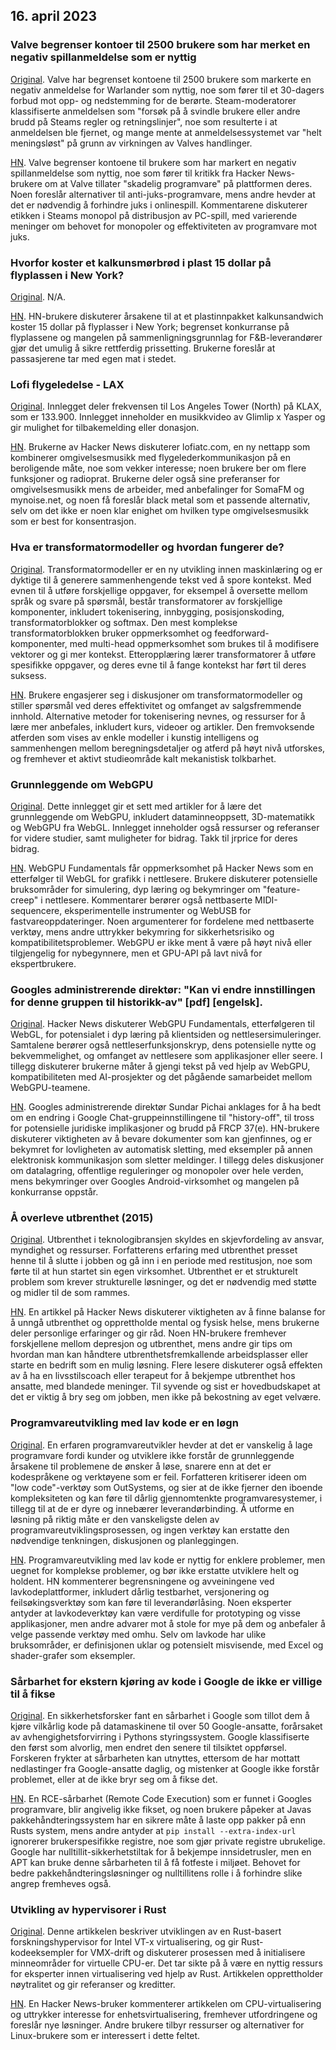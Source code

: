 

<CallToAction />

<Steps>

## 16. april 2023

### Valve begrenser kontoer til 2500 brukere som har merket en negativ spillanmeldelse som er nyttig

[Original](https://tech.slashdot.org/story/23/04/14/175246/valve-restricts-accounts-of-2500-users-who-marked-a-negative-game-review-useful).
Valve har begrenset kontoene til 2500 brukere som markerte en negativ anmeldelse for Warlander som nyttig, noe som fører til et 30-dagers forbud mot opp- og nedstemming for de berørte. Steam-moderatorer klassifiserte anmeldelsen som "forsøk på å svindle brukere eller andre brudd på Steams regler og retningslinjer", noe som resulterte i at anmeldelsen ble fjernet, og mange mente at anmeldelsessystemet var "helt meningsløst" på grunn av virkningen av Valves handlinger.

[HN](http://news.ycombinator.com/item?id=35577895).
Valve begrenser kontoene til brukere som har markert en negativ spillanmeldelse som nyttig, noe som fører til kritikk fra Hacker News-brukere om at Valve tillater "skadelig programvare" på plattformen deres. Noen foreslår alternativer til anti-juks-programvare, mens andre hevder at det er nødvendig å forhindre juks i onlinespill. Kommentarene diskuterer etikken i Steams monopol på distribusjon av PC-spill, med varierende meninger om behovet for monopoler og effektiviteten av programvare mot juks.

### Hvorfor koster et kalkunsmørbrød i plast 15 dollar på flyplassen i New York?

[Original](https://hellgatenyc.com/why-is-airport-turkey-sandwich-expensive).
N/A.

[HN](http://news.ycombinator.com/item?id=35580847).
HN-brukere diskuterer årsakene til at et plastinnpakket kalkunsandwich koster 15 dollar på flyplasser i New York; begrenset konkurranse på flyplassene og mangelen på sammenligningsgrunnlag for F&B-leverandører gjør det umulig å sikre rettferdig prissetting. Brukerne foreslår at passasjerene tar med egen mat i stedet.

### Lofi flygeledelse - LAX

[Original](https://www.lofiatc.com/?icao=KLAX).
Innlegget deler frekvensen til Los Angeles Tower (North) på KLAX, som er 133.900. Innlegget inneholder en musikkvideo av Glimlip x Yasper og gir mulighet for tilbakemelding eller donasjon.

[HN](http://news.ycombinator.com/item?id=35583228).
Brukerne av Hacker News diskuterer lofiatc.com, en ny nettapp som kombinerer omgivelsesmusikk med flygelederkommunikasjon på en beroligende måte, noe som vekker interesse; noen brukere ber om flere funksjoner og radioprat. Brukerne deler også sine preferanser for omgivelsesmusikk mens de arbeider, med anbefalinger for SomaFM og mynoise.net, og noen få foreslår black metal som et passende alternativ, selv om det ikke er noen klar enighet om hvilken type omgivelsesmusikk som er best for konsentrasjon.

### Hva er transformatormodeller og hvordan fungerer de?

[Original](https://txt.cohere.ai/what-are-transformer-models/).
Transformatormodeller er en ny utvikling innen maskinlæring og er dyktige til å generere sammenhengende tekst ved å spore kontekst. Med evnen til å utføre forskjellige oppgaver, for eksempel å oversette mellom språk og svare på spørsmål, består transformatorer av forskjellige komponenter, inkludert tokenisering, innbygging, posisjonskoding, transformatorblokker og softmax. Den mest komplekse transformatorblokken bruker oppmerksomhet og feedforward-komponenter, med multi-head oppmerksomhet som brukes til å modifisere vektorer og gi mer kontekst. Etteropplæring lærer transformatorer å utføre spesifikke oppgaver, og deres evne til å fange kontekst har ført til deres suksess.

[HN](http://news.ycombinator.com/item?id=35576918).
Brukere engasjerer seg i diskusjoner om transformatormodeller og stiller spørsmål ved deres effektivitet og omfanget av salgsfremmende innhold. Alternative metoder for tokenisering nevnes, og ressurser for å lære mer anbefales, inkludert kurs, videoer og artikler. Den fremvoksende atferden som vises av enkle modeller i kunstig intelligens og sammenhengen mellom beregningsdetaljer og atferd på høyt nivå utforskes, og fremhever et aktivt studieområde kalt mekanistisk tolkbarhet.

### Grunnleggende om WebGPU

[Original](https://webgpufundamentals.org/).
Dette innlegget gir et sett med artikler for å lære det grunnleggende om WebGPU, inkludert dataminneoppsett, 3D-matematikk og WebGPU fra WebGL. Innlegget inneholder også ressurser og referanser for videre studier, samt muligheter for bidrag. Takk til jrprice for deres bidrag.

[HN](http://news.ycombinator.com/item?id=35579334).
WebGPU Fundamentals får oppmerksomhet på Hacker News som en etterfølger til WebGL for grafikk i nettlesere. Brukere diskuterer potensielle bruksområder for simulering, dyp læring og bekymringer om "feature-creep" i nettlesere. Kommentarer berører også nettbaserte MIDI-sequencere, eksperimentelle instrumenter og WebUSB for fastvareoppdateringer. Noen argumenterer for fordelene med nettbaserte verktøy, mens andre uttrykker bekymring for sikkerhetsrisiko og kompatibilitetsproblemer. WebGPU er ikke ment å være på høyt nivå eller tilgjengelig for nybegynnere, men et GPU-API på lavt nivå for ekspertbrukere.

### Googles administrerende direktør: "Kan vi endre innstillingen for denne gruppen til historikk-av" [pdf] [engelsk].

[Original](https://ia601707.us.archive.org/28/items/gov.uscourts.cand.364454/gov.uscourts.cand.364454.385.0.pdf).
Hacker News diskuterer WebGPU Fundamentals, etterfølgeren til WebGL, for potensialet i dyp læring på klientsiden og nettlesersimuleringer. Samtalene berører også nettleserfunksjonskryp, dens potensielle nytte og bekvemmelighet, og omfanget av nettlesere som applikasjoner eller seere. I tillegg diskuterer brukerne måter å gjengi tekst på ved hjelp av WebGPU, kompatibiliteten med AI-prosjekter og det pågående samarbeidet mellom WebGPU-teamene.

[HN](http://news.ycombinator.com/item?id=35585174).
Googles administrerende direktør Sundar Pichai anklages for å ha bedt om en endring i Google Chat-gruppeinnstillingene til "history-off", til tross for potensielle juridiske implikasjoner og brudd på FRCP 37(e). HN-brukere diskuterer viktigheten av å bevare dokumenter som kan gjenfinnes, og er bekymret for lovligheten av automatisk sletting, med eksempler på annen elektronisk kommunikasjon som sletter meldinger. I tillegg deles diskusjoner om datalagring, offentlige reguleringer og monopoler over hele verden, mens bekymringer over Googles Android-virksomhet og mangelen på konkurranse oppstår.

### Å overleve utbrenthet (2015)

[Original](https://lifeofaudrey.com/essays/surviving_burnout.html).
Utbrenthet i teknologibransjen skyldes en skjevfordeling av ansvar, myndighet og ressurser. Forfatterens erfaring med utbrenthet presset henne til å slutte i jobben og gå inn i en periode med restitusjon, noe som førte til at hun startet sin egen virksomhet. Utbrenthet er et strukturelt problem som krever strukturelle løsninger, og det er nødvendig med støtte og midler til de som rammes.

[HN](http://news.ycombinator.com/item?id=35577285).
En artikkel på Hacker News diskuterer viktigheten av å finne balanse for å unngå utbrenthet og opprettholde mental og fysisk helse, mens brukerne deler personlige erfaringer og gir råd. Noen HN-brukere fremhever forskjellene mellom depresjon og utbrenthet, mens andre gir tips om hvordan man kan håndtere utbrenthetsfremkallende arbeidsplasser eller starte en bedrift som en mulig løsning. Flere lesere diskuterer også effekten av å ha en livsstilscoach eller terapeut for å bekjempe utbrenthet hos ansatte, med blandede meninger. Til syvende og sist er hovedbudskapet at det er viktig å bry seg om jobben, men ikke på bekostning av eget velvære.

### Programvareutvikling med lav kode er en løgn

[Original](https://jaylittle.com/post/view/2023/4/low-code-software-development-is-a-lie).
En erfaren programvareutvikler hevder at det er vanskelig å lage programvare fordi kunder og utviklere ikke forstår de grunnleggende årsakene til problemene de ønsker å løse, snarere enn at det er kodespråkene og verktøyene som er feil. Forfatteren kritiserer ideen om "low code"-verktøy som OutSystems, og sier at de ikke fjerner den iboende kompleksiteten og kan føre til dårlig gjennomtenkte programvaresystemer, i tillegg til at de er dyre og innebærer leverandørbinding. Å utforme en løsning på riktig måte er den vanskeligste delen av programvareutviklingsprosessen, og ingen verktøy kan erstatte den nødvendige tenkningen, diskusjonen og planleggingen.

[HN](http://news.ycombinator.com/item?id=35578240).
Programvareutvikling med lav kode er nyttig for enklere problemer, men uegnet for komplekse problemer, og bør ikke erstatte utviklere helt og holdent. HN kommenterer begrensningene og avveiningene ved lavkodeplattformer, inkludert dårlig testbarhet, versjonering og feilsøkingsverktøy som kan føre til leverandørlåsing. Noen eksperter antyder at lavkodeverktøy kan være verdifulle for prototyping og visse applikasjoner, men andre advarer mot å stole for mye på dem og anbefaler å velge passende verktøy med omhu. Selv om lavkode har ulike bruksområder, er definisjonen uklar og potensielt misvisende, med Excel og shader-grafer som eksempler.

### Sårbarhet for ekstern kjøring av kode i Google de ikke er villige til å fikse

[Original](https://giraffesecurity.dev/posts/google-remote-code-execution/).
En sikkerhetsforsker fant en sårbarhet i Google som tillot dem å kjøre vilkårlig kode på datamaskinene til over 50 Google-ansatte, forårsaket av avhengighetsforvirring i Pythons styringssystem. Google klassifiserte den først som alvorlig, men endret den senere til tilsiktet oppførsel. Forskeren frykter at sårbarheten kan utnyttes, ettersom de har mottatt nedlastinger fra Google-ansatte daglig, og mistenker at Google ikke forstår problemet, eller at de ikke bryr seg om å fikse det.

[HN](http://news.ycombinator.com/item?id=35581532).
En RCE-sårbarhet (Remote Code Execution) som er funnet i Googles programvare, blir angivelig ikke fikset, og noen brukere påpeker at Javas pakkehåndteringssystem har en sikrere måte å laste opp pakker på enn Rusts system, mens andre antyder at `pip install --extra-index-url` ignorerer brukerspesifikke registre, noe som gjør private registre ubrukelige. Google har nulltillit-sikkerhetstiltak for å bekjempe innsidetrusler, men en APT kan bruke denne sårbarheten til å få fotfeste i miljøet. Behovet for bedre pakkehåndteringsløsninger og nulltillitens rolle i å forhindre slike angrep fremheves også.

### Utvikling av hypervisorer i Rust

[Original](https://memn0ps.github.io/hypervisor-development-in-rust-part-1/).
Denne artikkelen beskriver utviklingen av en Rust-basert forskningshypervisor for Intel VT-x virtualisering, og gir Rust-kodeeksempler for VMX-drift og diskuterer prosessen med å initialisere minneområder for virtuelle CPU-er. Det tar sikte på å være en nyttig ressurs for eksperter innen virtualisering ved hjelp av Rust. Artikkelen opprettholder nøytralitet og gir referanser og kreditter.

[HN](http://news.ycombinator.com/item?id=35579876).
En Hacker News-bruker kommenterer artikkelen om CPU-virtualisering og uttrykker interesse for enhetsvirtualisering, fremhever utfordringene og foreslår nye løsninger. Andre brukere tilbyr ressurser og alternativer for Linux-brukere som er interessert i dette feltet.

</Steps>